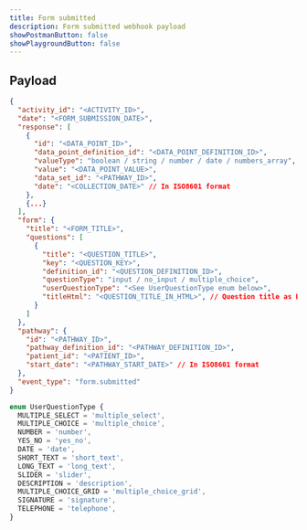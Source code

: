 ```yaml
---
title: Form submitted
description: Form submitted webhook payload
showPostmanButton: false
showPlaygroundButton: false
---
```


## Payload

```json
{
  "activity_id": "<ACTIVITY_ID>",
  "date": "<FORM_SUBMISSION_DATE>",
  "response": [
    {
      "id": "<DATA_POINT_ID>",
      "data_point_definition_id": "<DATA_POINT_DEFINITION_ID>",
      "valueType": "boolean / string / number / date / numbers_array",
      "value": "<DATA_POINT_VALUE>",
      "data_set_id": "<PATHWAY_ID>",
      "date": "<COLLECTION_DATE>" // In ISO8601 format
    },
    {...}
  ],
  "form": {
    "title": "<FORM_TITLE>",
    "questions": [
      {
        "title": "<QUESTION_TITLE>",
        "key": "<QUESTION_KEY>",
        "definition_id": "<QUESTION_DEFINITION_ID>",
        "questionType": "input / no_input / multiple_choice",
        "userQuestionType": "<See UserQuestionType enum below>",
        "titleHtml": "<QUESTION_TITLE_IN_HTML>", // Question title as HTML; only populated for Description userQuestionType
      }
    ]
  },
  "pathway": {
    "id": "<PATHWAY_ID>",
    "pathway_definition_id": "<PATHWAY_DEFINITION_ID>",
    "patient_id": "<PATIENT_ID>",
    "start_date": "<PATHWAY_START_DATE>" // In ISO8601 format
  },
  "event_type": "form.submitted"
}
```

```typescript
enum UserQuestionType {
  MULTIPLE_SELECT = 'multiple_select',
  MULTIPLE_CHOICE = 'multiple_choice',
  NUMBER = 'number',
  YES_NO = 'yes_no',
  DATE = 'date',
  SHORT_TEXT = 'short_text',
  LONG_TEXT = 'long_text',
  SLIDER = 'slider',
  DESCRIPTION = 'description',
  MULTIPLE_CHOICE_GRID = 'multiple_choice_grid',
  SIGNATURE = 'signature',
  TELEPHONE = 'telephone',
}
```
